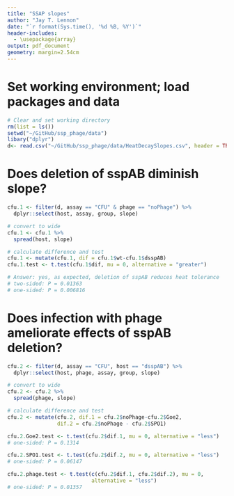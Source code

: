 ```yaml
---
title: "SSAP slopes"
author: "Jay T. Lennon"
date: "`r format(Sys.time(), '%d %B, %Y')`"
header-includes:
  - \usepackage{array}
output: pdf_document
geometry: margin=2.54cm
---
```



# Set working environment; load packages and data

```r
# Clear and set working directory 
rm(list = ls())
setwd("~/GitHub/ssp_phage/data")
libary("dplyr")
d<- read.csv("~/GitHub/ssp_phage/data/HeatDecaySlopes.csv", header = TRUE)
```

# Does deletion of sspAB diminish slope?

```r
cfu.1 <- filter(d, assay == "CFU" & phage == "noPhage") %>%
  dplyr::select(host, assay, group, slope)  

# convert to wide
cfu.1 <- cfu.1 %>% 
  spread(host, slope)

# calculate difference and test
cfu.1 <- mutate(cfu.1, dif = cfu.1$wt-cfu.1$dsspAB)
cfu.1.test <- t.test(cfu.1$dif, mu = 0, alternative = "greater")

# Answer: yes, as expected, deletion of sspAB reduces heat tolerance
# two-sided: P = 0.01363
# one-sided: P = 0.006816
```

# Does infection with phage ameliorate effects of sspAB deletion?

```r
cfu.2 <- filter(d, assay == "CFU", host == "dsspAB") %>%
  dplyr::select(host, phage, assay, group, slope)  

# convert to wide
cfu.2 <- cfu.2 %>% 
  spread(phage, slope)

# calculate difference and test
cfu.2 <- mutate(cfu.2, dif.1 = cfu.2$noPhage-cfu.2$Goe2, 
                dif.2 = cfu.2$noPhage - cfu.2$SPO1)

cfu.2.Goe2.test <- t.test(cfu.2$dif.1, mu = 0, alternative = "less")
# one-sided: P = 0.1314

cfu.2.SPO1.test <- t.test(cfu.2$dif.2, mu = 0, alternative = "less")
# one-sided: P = 0.06147

cfu.2.phage.test <- t.test(c(cfu.2$dif.1, cfu.2$dif.2), mu = 0, 
                           alternative = "less")
# one-sided: P = 0.01357
```